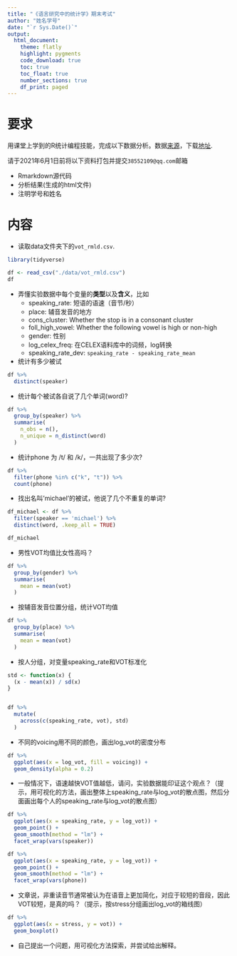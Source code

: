 ```yaml
---
title: "《语言研究中的统计学》期末考试"
author: "姓名学号"
date: "`r Sys.Date()`"
output: 
  html_document:
    theme: flatly
    highlight: pygments
    code_download: true
    toc: true
    toc_float: true
    number_sections: true
    df_print: paged
---
```





# 要求

用课堂上学到的R统计编程技能，完成以下数据分析。数据[来源](http://people.linguistics.mcgill.ca/~morgan/sonderegger_graff_bane_mediumterm_language.pdf)，下载[地址](https://osf.io/dmxuj/).


请于2021年6月1日前将以下资料打包并提交`38552109@qq.com`邮箱

- Rmarkdown源代码
- 分析结果(生成的html文件)
- 注明学号和姓名


# 内容

- 读取data文件夹下的`vot_rmld.csv`.
```r
library(tidyverse)

df <- read_csv("./data/vot_rmld.csv")
df
```


- 弄懂实验数据中每个变量的**类型**以及**含义**，比如
   - speaking_rate: 短语的语速（音节/秒）
   - place: 辅音发音的地方
   - cons_cluster: Whether the stop is in a consonant cluster
   - foll_high_vowel: Whether the following vowel is high or non-high
   - gender: 性别
   - log_celex_freq: 在CELEX语料库中的词频，log转换
   - speaking_rate_dev: `speaking_rate - speaking_rate_mean`


- 统计有多少被试

```r
df %>% 
  distinct(speaker)
```


- 统计每个被试各自说了几个单词(word)?
```r
df %>%
  group_by(speaker) %>% 
  summarise(
    n_obs = n(),
    n_unique = n_distinct(word)
  )
```

- 统计phone 为 /t/ 和 /k/，一共出现了多少次?
```r
df %>% 
  filter(phone %in% c("k", "t")) %>% 
  count(phone)
```



- 找出名叫'michael'的被试，他说了几个不重复的单词? 

```r
df_michael <- df %>% 
  filter(speaker == 'michael') %>%
  distinct(word, .keep_all = TRUE)

df_michael
```



- 男性VOT均值比女性高吗？
```r
df %>% 
  group_by(gender) %>%
  summarise(
    mean = mean(vot)
  ) 
```


- 按辅音发音位置分组，统计VOT均值
```r
df %>% 
  group_by(place) %>%
  summarise(
    mean = mean(vot)
  ) 
```



- 按人分组，对变量speaking_rate和VOT标准化
```r
std <- function(x) {
  (x - mean(x)) / sd(x)
}


df %>%
  mutate(
    across(c(speaking_rate, vot), std)
  )
```


- 不同的voicing用不同的颜色，画出log_vot的密度分布
```r
df %>% 
  ggplot(aes(x = log_vot, fill = voicing)) +
  geom_density(alpha = 0.2)
```



  
- 一般情况下，语速越快VOT值越低，请问，实验数据能印证这个观点？（提示，用可视化的方法，画出整体上speaking_rate与log_vot的散点图，然后分面画出每个人的speaking_rate与log_vot的散点图）


```r
df %>% 
  ggplot(aes(x = speaking_rate, y = log_vot)) +
  geom_point() +
  geom_smooth(method = "lm") +
  facet_wrap(vars(speaker))
```



```r
df %>% 
  ggplot(aes(x = speaking_rate, y = log_vot)) +
  geom_point() +
  geom_smooth(method = "lm") +
  facet_wrap(vars(phone))
```



- 文章说，非重读音节通常被认为在语音上更加简化，对应于较短的音段，因此VOT较短，是真的吗？（提示，按stress分组画出log_vot的箱线图）

```r
df %>%  
  ggplot(aes(x = stress, y = vot)) +
  geom_boxplot() 
```




- 自己提出一个问题，用可视化方法探索，并尝试给出解释。


